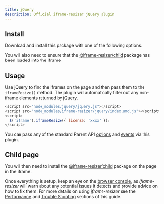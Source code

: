 ```yaml
---
title: jQuery
description: Official iframe-resizer jQuery plugin
---
```



## Install

Download and install this package with one of the following options.

<Install package="@iframe-resizer/jquery" cdn download />

You will also need to ensure that the [@iframe-resizer/child](/setup#child-page-setup) package has been loaded into the iframe.

## Usage

Use jQuery to find the iframes on the page and then pass them to the `iframeResize()` method. The plugin will automatically filter out any non-iframe elements returned by jQuery.

```js
<script src="node_modules/jquery/jquery.js"></script>
<script src="node_modules/iframe-resizer/jquery/index.umd.js"></script>
<script>
  $('iframe').iframeResize({ license: 'xxxx' });
</script>
```

You can pass any of the standard Parent API [options](/api/parent#options) and [events](/api/parent#events) via this plugin.

<License />

## Child page

You will then need to install the [@iframe-resizer/child](/setup#child-page-setup) package on the page in the iframe.

Once everything is setup, keep an eye on the [browser console](https://developer.mozilla.org/en-US/docs/Learn/Common_questions/Tools_and_setup/What_are_browser_developer_tools),
as _iframe-resizer_ will warn about any potential issues it detects and provide advice 
on how to fix them. For more details on using _iframe-resizer_ see the 
[Performance](/performance) and [Trouble Shooting](/troubleshooting) sections 
of this guide.
